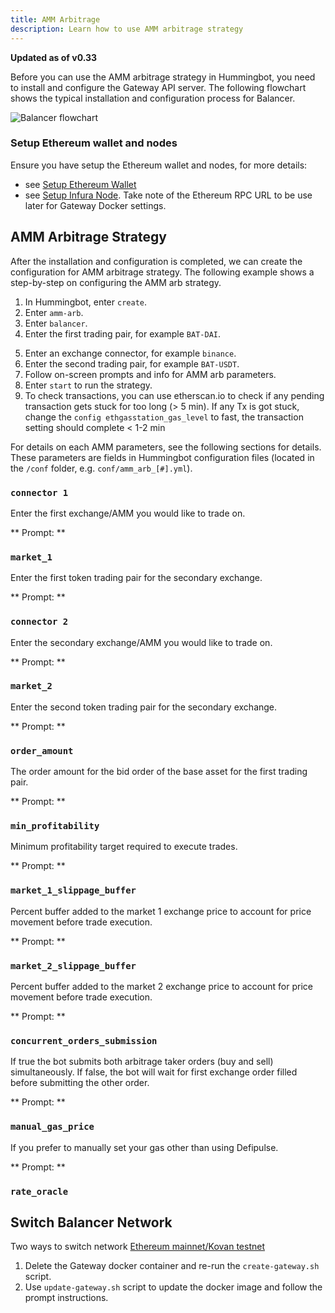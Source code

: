 ```yaml
---
title: AMM Arbitrage
description: Learn how to use AMM arbitrage strategy
---
```




**Updated as of v0.33**

Before you can use the AMM arbitrage strategy in Hummingbot, you need to install and configure the Gateway API server. The following flowchart shows the typical installation and configuration process for Balancer.

![Balancer flowchart](/img/balancer-flowchart.png)

### Setup Ethereum wallet and nodes

Ensure you have setup the Ethereum wallet and nodes, for more details:

- see [Setup Ethereum Wallet](https://docs.hummingbot.io/operation/keys-wallets-nodes/)
- see [Setup Infura Node](https://docs.hummingbot.io/operation/keys-wallets-nodes/). Take note of the Ethereum RPC URL to be use later for Gateway Docker settings.

## AMM Arbitrage Strategy

After the installation and configuration is completed, we can create the configuration for AMM arbitrage strategy. The following example shows a step-by-step on configuring the AMM arb strategy.

<Callout
  type="note"
  body=" `Paper_trade` is not applicable for this strategy. Alternatively, you may set up a `kovan_testnet` to help you run some tests without risking funds."
/>

1. In Hummingbot, enter `create`.
2. Enter `amm-arb`.
3. Enter `balancer`.
4. Enter the first trading pair, for example `BAT-DAI`.

<Callout
  type="note"
  body="Ensure the trading pair tokens are in your wallet in order to trade."
/>

5. Enter an exchange connector, for example `binance`.
6. Enter the second trading pair, for example `BAT-USDT`.
7. Follow on-screen prompts and info for AMM arb parameters.
8. Enter `start` to run the strategy.
9. To check transactions, you can use etherscan.io to check if any pending transaction gets stuck for too long (> 5 min). If any Tx is got stuck, change the `config ethgasstation_gas_level` to fast, the transaction setting should complete < 1-2 min

For details on each AMM parameters, see the following sections for details. These parameters are fields in Hummingbot configuration files (located in the `/conf` folder, e.g. `conf/amm_arb_[#].yml`).

### `connector 1`

Enter the first exchange/AMM you would like to trade on.

** Prompt: **

<Prompt
  prompt="Enter your first spot connector (Exchange/AMM)"
  response=">>> "
/>

### `market_1`

Enter the first token trading pair for the secondary exchange.

** Prompt: **

<Prompt
  prompt="Enter the token trading pair you would like to trade on balancer (e.g. WETH-DAI)"
  response=">>> WETH-DAI"
/>

### `connector 2`

Enter the secondary exchange/AMM you would like to trade on.

** Prompt: **

<Prompt
  prompt="Enter your second spot connector (Exchange/AMM)"
  response=">>> "
/>

### `market_2`

Enter the second token trading pair for the secondary exchange.

** Prompt: **

<Prompt
  prompt="Enter the token trading pair you would like to trade on balancer (e.g. ZRX-ETH)"
  response=">>> ZRX-ETH"
/>

### `order_amount`

The order amount for the bid order of the base asset for the first trading pair.

** Prompt: **

<Prompt
  prompt="What is the amount of [first trading pair base asset] per order?"
  response=">>> "
/>

### `min_profitability`

Minimum profitability target required to execute trades.

** Prompt: **

<Prompt
  prompt="What is the minimum profitability for you to make a trade? (Enter 1 to indicate 1%) >>>"
  response=">>> 3"
/>

### `market_1_slippage_buffer`

Percent buffer added to the market 1 exchange price to account for price movement before trade execution.

** Prompt: **

<Prompt
  prompt="How much buffer do you want to add to the price to account for slippage for orders on the first market (Enter 1 to indicate 1%) >>>"
  response=">>> 3"
/>

### `market_2_slippage_buffer`

Percent buffer added to the market 2 exchange price to account for price movement before trade execution.

** Prompt: **

<Prompt
  prompt="How much buffer do you want to add to the price to account for slippage for orders on the second market (Enter 1 to indicate 1%) >>>"
  response=">>> 3"
/>

### `concurrent_orders_submission`

If true the bot submits both arbitrage taker orders (buy and sell) simultaneously.
If false, the bot will wait for first exchange order filled before submitting the other order.

** Prompt: **

<Prompt
  prompt="Do you want to submit both arb orders concurrently (Yes/No)? If no, the bot will wait for first connector order filled before submitting the other order >>>"
  response=">>> Yes"
/>

### `manual_gas_price`

If you prefer to manually set your gas other than using Defipulse.

<Callout
  type="note"
  body="If Defipulse is set for gas estimation, manual_gas_price is ignored. To use `manual gas price`, you need to disable `ethgasstation_gas_enabled`"
/>

** Prompt: **

<Prompt
  prompt="Enter fixed gas price (in Gwei) you want to use for Ethereum transactions"
  response=">>> "
/>

### `rate_oracle`

## Switch Balancer Network

Two ways to switch network [Ethereum mainnet/Kovan testnet](https://docs.hummingbot.io/gateway/installation/#setting-up-kovan-testnet)

1. Delete the Gateway docker container and re-run the `create-gateway.sh` script.
2. Use `update-gateway.sh` script to update the docker image and follow the prompt instructions.
